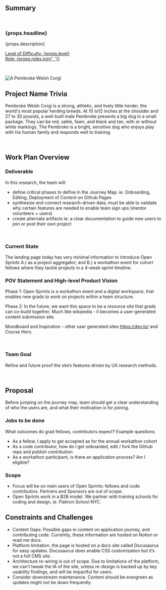 ## Summary

<br />

<h3>{props.headline}</h3>
<p>{props.description}</p>

<p>
  <u>
    Level of Difficulty: <span>{props.level}</span>
    <br />
    Role: <span>{props.roles.join(', ')}</span>
  </u>
</p>

<br />

<p align="center">

![A Pembroke Welsh Corgi](./assets/corgi-fall.jpg)

</p>

## Project Name Trivia

Pembroke Welsh Corgi is a strong, athletic, and lively little herder, the world's most popular herding breeds. At 10 to12 inches at the shoulder and 27 to 30 pounds, a well-built male Pembroke presents a big dog in a small package. They can be red, sable, fawn, and black and tan, with or without white markings. The Pembroke is a bright, sensitive dog who enjoys play with his human family and responds well to training.

<br />

## Work Plan Overview

### Deliverable

In this research, the team will: 
- define critical phases to define in the Journey Map: ie. Onboarding, Editing, Deployment of Content on Github Pages
- synthesize and connect research-driven data, must be able to validate why certain features are needed to enable team sign ups (mentor volunteers + users)
- create alternate artifacts ie: a clear documentation to guide new users to join or post their own project


<br />

### Current State

The landing page today has very minimal information to introduce Open Sprints A.) as a project aggregator; and B.) a workathon event for cohort fellows where they tackle projects in a 4-week sprint timeline.

### POV Statement and High-level Product Vision

Phase 1: Open Sprints is a workathon event and a digital workspace, that enables new grads to work on projects within a team structure. 

Phase 2: In the future, we want this space to be a resource site that grads can co-build together. Much like wikipedia - it becomes a user-generated content submission site. 

Moodboard and Inspiration - other user generated sites https://dev.to/ and Course Hero.

<br />

### Team Goal

Refine and future proof the site’s features driven by UX research methods.

<br />

## Proposal

Before jumping on the journey map, team should get a clear understanding of who the users are, and what their motivation is for joining.

### Jobs to be done
What outcomes do grad fellows, contributors expect? Example questions. 
- As a fellow, I apply to get accepted as for the annual workathon cohort
- As a code contributor, how do I get onboarded, edit / fork the Github repo and publish contribution
- As a workathon participant, is there an application process? Am I eligible?


### Scope
- Focus will be on main users of Open Sprints: fellows and code contributors. Partners and Sponsors are out of scope.
- Open Sprints work in a B2B model. We partner with training schools for coding and design, ie. Flatiron School NYC.


## Constraints and Challenges

- Content Gaps. Possible gaps in content on application journey, and contributing code. Currently, these information are hosted on Notion or read me docs. 
- Platform limitation. the page is hosted on a docs site called Docusaurus for easy updates. Docusaurus does enable CSS customization but it’s not a full CMS site. 
- Architecture re-wiring is out of scope. Due to limitations of the platform, we can't tweak the IA of the site, unless re-design is backed up by key usability findings, and will be impactful for users.
- Consider downstream maintenance. Content should be evergreen as updates might not be down frequently.

